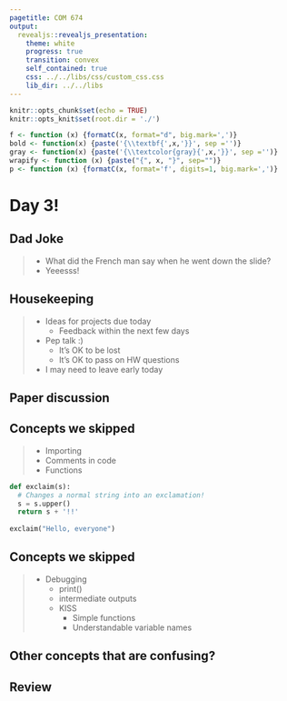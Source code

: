 ```yaml
---
pagetitle: COM 674
output: 
  revealjs::revealjs_presentation:
    theme: white
    progress: true
    transition: convex
    self_contained: true
    css: ../../libs/css/custom_css.css
    lib_dir: ../../libs
---
```


```r
knitr::opts_chunk$set(echo = TRUE)
knitr::opts_knit$set(root.dir = './')

f <- function (x) {formatC(x, format="d", big.mark=',')}
bold <- function(x) {paste('{\\textbf{',x,'}}', sep ='')}
gray <- function(x) {paste('{\\textcolor{gray}{',x,'}}', sep ='')}
wrapify <- function (x) {paste("{", x, "}", sep="")}
p <- function (x) {formatC(x, format='f', digits=1, big.mark=',')}
```
# Day 3!

## Dad Joke

> - What did the French man say when he went down the slide?
> - Yeeesss!

## Housekeeping

> - Ideas for projects due today
>	- Feedback within the next few days
> - Pep talk :)
>	- It's OK to be lost
>	- It's OK to pass on HW questions
> - I may need to leave early today

## Paper discussion

## Concepts we skipped

> - Importing
> - Comments in code
> - Functions

<div class='fragment'>
```python

def exclaim(s):
  # Changes a normal string into an exclamation!
  s = s.upper()
  return s + '!!'
  
exclaim("Hello, everyone")

```
</div>

## Concepts we skipped

> - Debugging
>	- print()
>	- intermediate outputs
>	- KISS
>	  - Simple functions
>	  - Understandable variable names

## Other concepts that are confusing?

## Review

